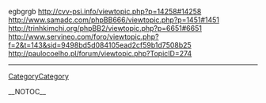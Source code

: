 egbgrgb http://cvv-psi.info/viewtopic.php?p=14258#14258 http://www.samadc.com/phpBB666/viewtopic.php?p=1451#1451 http://trinhkimchi.org/phpBB2/viewtopic.php?p=6651#6651 http://www.servineo.com/foro/viewtopic.php?f=2&t=143&sid=9498bd5d084105ead2cf59b1d7508b25 http://paulocoelho.pl/forum/viewtopic.php?TopicID=274
----
[[CategoryCategory]]

__NOTOC__